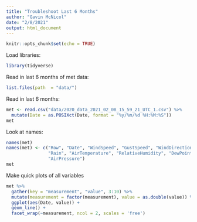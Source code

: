 ```yaml
---
title: "Troubleshoot Last 6 Months"
author: "Gavin McNicol"
date: "2/8/2021"
output: html_document
---
```


```r
knitr::opts_chunk$set(echo = TRUE)
```

Load libraries:
```r
library(tidyverse)
```

Read in last 6 months of met data:

```r
list.files(path  = "data/")
```

Read in last 6 months:

```r
met <- read.csv("data/2020_data_2021_02_08_15_59_21_UTC_1.csv") %>% 
  mutate(Date = as.POSIXct(Date, format = "%y/%m/%d %H:%M:%S"))
met
```
Look at names:

```r
names(met)
names(met) <- c("Row", "Date", "WindSpeed", "GustSpeed", "WindDirection",
                "Rain", "AirTemperature", "RelativeHumidity", "DewPoint",
                "AirPressure")
met
```
Make quick plots of all variables

```r
met %>% 
  gather(key = "measurement", "value", 3:10) %>% 
  mutate(measurement = factor(measurement), value = as.double(value)) %>% 
  ggplot(aes(Date, value)) +
  geom_line() +
  facet_wrap(~measurement, ncol = 2, scales = 'free')
```

